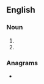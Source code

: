 {{also|callout|call out}}
==English==

===Noun===
{{en-noun}}

# {{alternative spelling of|callout|lang=en}}
# {{alternative spelling of|call out|lang=en}}

===Anagrams===
* {{anagrams|en|Cotulla|outcall}}